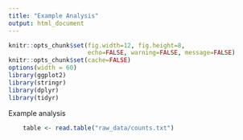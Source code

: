 ```yaml
---
title: "Example Analysis"
output: html_document
---
```


```r
knitr::opts_chunk$set(fig.width=12, fig.height=8,
                      echo=FALSE, warning=FALSE, message=FALSE)
knitr::opts_chunk$set(cache=FALSE)
options(width = 60)
library(ggplot2)
library(stringr)
library(dplyr)
library(tidyr)
```

Example analysis

```r
	table <- read.table("raw_data/counts.txt")
```

```r

```